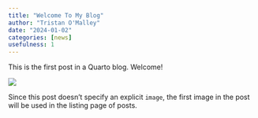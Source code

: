 ```yaml
---
title: "Welcome To My Blog"
author: "Tristan O'Malley"
date: "2024-01-02"
categories: [news]
usefulness: 1
---
```


This is the first post in a Quarto blog. Welcome!

![](thumbnail.jpg)

Since this post doesn't specify an explicit `image`, the first image in the post will be used in the listing page of posts.
